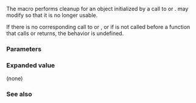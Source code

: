 {{ctitle|va_end}}
{{cpp/utility/variadic/navbar}}
{{dcl begin}}
{{dcl header|cstdarg}}
{{dcl|
void va_end( std::va_list ap );
}}
{{dcl end}}

The {{tt|va_end}} macro performs cleanup for an {{c|ap}} object initialized by a call to {{lc|va_start}} or {{lc|va_copy}}. {{tt|va_end}} may modify {{c|ap}} so that it is no longer usable.

If there is no corresponding call to {{lc|va_start}} or {{lc|va_copy}}, or if {{tt|va_end}} is not called before a function that calls {{lc|va_start}} or {{lc|va_copy}} returns, the behavior is undefined.

===Parameters===
{{par begin}}
{{par|ap|an instance of the {{lc|va_list}} type to clean up}}
{{par end}}

===Expanded value===
(none)

===See also===
{{dsc begin}}
{{dsc inc|cpp/utility/variadic/dsc va_start}}
{{dsc inc|cpp/utility/variadic/dsc va_copy}}
{{dsc inc|cpp/utility/variadic/dsc va_arg}}
{{dsc see c|c/variadic/va_end|va_end}}
{{dsc end}}

{{langlinks|de|es|fr|it|ja|pt|ru|zh}}